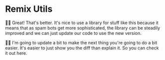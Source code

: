 # Remix Utils

<EpicVideo url="https://www.epicweb.dev/workshops/professional-web-forms/honeypot/honeypot-protection-with-remix-utils/solution" />

👨‍💼 Great! That's better. It's nice to use a library for stuff like this because
it means that as spam bots get more sophisticated, the library can be steadily
improved and we can just update our code to use the new version.

🧝‍♂️ I'm going to update <InlineFile file="app/root.tsx" /> a bit to make the next
thing you're going to do a bit easier. It's easier to
just show you the diff than explain it. So you
can <DiffLink>check it out here</DiffLink>.
